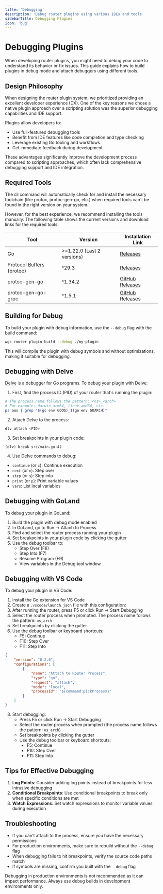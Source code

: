 ```yaml
---
title: 'Debugging'
description: 'Debug router plugins using various IDEs and tools'
sidebarTitle: Debugging Plugins
icon: 'bug'
---
```


# Debugging Plugins

When developing router plugins, you might need to debug your code to understand its behavior or fix issues. This guide explains how to build plugins in debug mode and attach debuggers using different tools.

## Design Philosophy

When designing the router plugin system, we prioritized providing an excellent developer experience (DX). One of the key reasons we chose a native plugin approach over a scripting solution was the superior debugging capabilities and IDE support. 

Plugins allow developers to:
- Use full-featured debugging tools
- Benefit from IDE features like code completion and type checking
- Leverage existing Go tooling and workflows
- Get immediate feedback during development

These advantages significantly improve the development process compared to scripting approaches, which often lack comprehensive debugging support and IDE integration.

## Required Tools

The cli command will automatically check for and install the necessary toolchain (like protoc, protoc-gen-go, etc.) when required tools can't be found in the right version on your system.

However, for the best experience, we recommend installing the tools manually. The following table shows the current versions and download links for the required tools:

| Tool | Version | Installation Link |
|------|---------|---------------|
| Go | >=1.22.0 (Last 2 versions) | [Releases](https://go.dev/doc/install) |
| Protocol Buffers (protoc) | ^29.3 | [Releases](https://protobuf.dev/installation/) |
| protoc-gen-go | ^1.34.2 | [GitHub Releases](https://github.com/protocolbuffers/protobuf-go/releases) |
| protoc-gen-go-grpc | ^1.5.1 | [GitHub Releases](https://github.com/grpc/grpc-go/releases) |


## Building for Debug

To build your plugin with debug information, use the `--debug` flag with the build command:

```bash
wgc router plugin build --debug ./my-plugin
```

This will compile the plugin with debug symbols and without optimizations, making it suitable for debugging.

## Debugging with Delve

[Delve](https://github.com/go-delve/delve) is a debugger for Go programs. To debug your plugin with Delve:

1. First, find the process ID (PID) of your router that's running the plugin:
```bash
# The process name follows the pattern: <os>_<arch>
# For example: darwin_arm64, linux_amd64, etc.
ps aux | grep "$(go env GOOS)_$(go env GOARCH)"
```

2. Attach Delve to the process:
```bash
dlv attach <PID>
```

3. Set breakpoints in your plugin code:
```
(dlv) break src/main.go:42
```

4. Use Delve commands to debug:
- `continue` (or `c`): Continue execution
- `next` (or `n`): Step over
- `step` (or `s`): Step into
- `print` (or `p`): Print variable values
- `vars`: List local variables

## Debugging with GoLand

To debug your plugin in GoLand:

1. Build the plugin with debug mode enabled
2. In GoLand, go to Run → Attach to Process
3. Find and select the router process running your plugin
4. Set breakpoints in your plugin code by clicking the gutter
5. Use the debug toolbar to:
   - Step Over (F8)
   - Step Into (F7)
   - Resume Program (F9)
   - View variables in the Debug tool window

## Debugging with VS Code

To debug your plugin in VS Code:

1. Install the Go extension for VS Code
2. Create a `.vscode/launch.json` file with this configuration:
3. After running the router, press F5 or click Run → Start Debugging
4. Select the router process when prompted. The process name follows the pattern: `os_arch`
5. Set breakpoints by clicking the gutter
6. Use the debug toolbar or keyboard shortcuts:
   - F5: Continue
   - F10: Step Over
   - F11: Step Into
```json
{
    "version": "0.2.0",
    "configurations": [
        {
            "name": "Attach to Router Process",
            "type": "go",
            "request": "attach",
            "mode": "local",
            "processId": "${command:pickProcess}"
        }
    ]
}
```
3. Start debugging:
   - Press F5 or click Run → Start Debugging
   - Select the router process when prompted (the process name follows the pattern: `os_arch`)
   - Set breakpoints by clicking the gutter
   - Use the debug toolbar or keyboard shortcuts:
     - F5: Continue
     - F10: Step Over
     - F11: Step Into

## Tips for Effective Debugging

1. **Log Points**: Consider adding log points instead of breakpoints for less intrusive debugging
2. **Conditional Breakpoints**: Use conditional breakpoints to break only when specific conditions are met
3. **Watch Expressions**: Set watch expressions to monitor variable values during execution

## Troubleshooting

- If you can't attach to the process, ensure you have the necessary permissions
- For production environments, make sure to rebuild without the `--debug` flag
- When debugging fails to hit breakpoints, verify the source code paths match
- If symbols are missing, confirm you built with the `--debug` flag

<Note>
Debugging in production environments is not recommended as it can impact performance. Always use debug builds in development environments only.
</Note> 

